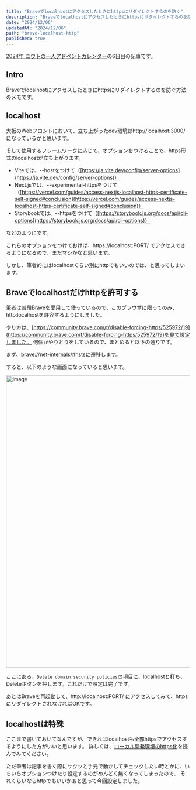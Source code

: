 ```yaml
---
title: "Braveでlocalhostにアクセスしたときにhttpsにリダイレクトするのを防ぐ"
description: "Braveでlocalhostにアクセスしたときにhttpsにリダイレクトするのを防ぐ方法のメモです。"
date: "2024/12/06"
updatedAt: "2024/12/06"
path: "brave-localhost-http"
published: true
---
```


[2024年 ユウトの一人アドベントカレンダー](https://adventar.org/calendars/9980)の6日目の記事です。

## Intro

Braveでlocalhostにアクセスしたときにhttpsにリダイレクトするのを防ぐ方法のメモです。

## localhost

大抵のWebフロントにおいて、立ち上がったdev環境はhttp://localhost:3000/になっているかと思います。

そして使用するフレームワークに応じて、オプションをつけることで、https形式のlocalhostが立ち上がります。

- Viteでは、--hostをつけて（[https://ja.vite.dev/config/server-options](https://ja.vite.dev/config/server-options)）
- Next.jsでは、--experimental-httpsをつけて（[https://vercel.com/guides/access-nextjs-localhost-https-certificate-self-signed#conclusion](https://vercel.com/guides/access-nextjs-localhost-https-certificate-self-signed#conclusion)）
- Storybookでは、--httpsをつけて（[https://storybook.js.org/docs/api/cli-options](https://storybook.js.org/docs/api/cli-options)）

などのようにです。

これらのオプションをつけておけば、https://localhost:PORT/ でアクセスできるようになるので、まだマシかなと思います。

しかし、筆者的にはlocalhostくらい別にhttpでもいいのでは、と思ってしまいます。

## Braveでlocalhostだけhttpを許可する

筆者は普段[Brave](https://brave.com/)を愛用して使っているので、このブラウザに限ってのみ、http:localhostを許容するようにしました。

やり方は、[https://community.brave.com/t/disable-forcing-https/525972/19](https://community.brave.com/t/disable-forcing-https/525972/19)を見て設定しました。
何個かやりとりをしているので、まとめると以下の通りです。

まず、[brave://net-internals/#hsts](brave://net-internals/#hsts)に遷移します。

すると、以下のような画面になっていると思います。

<img width="798" alt="image" src="https://github.com/user-attachments/assets/976af9a2-376b-4bd3-8aa2-7de96898f849" />

ここにある、`Delete domain security policies`の項目に、localhostと打ち、Deleteボタンを押します。これだけで設定は完了です。

あとはBraveを再起動して、http://localhost:PORT/ にアクセスしてみて、httpsにリダイレクトされなければOKです。

## localhostは特殊

ここまで書いておいてなんですが、できればlocalhostも全部httpsでアクセスするようにした方がいいと思います。
詳しくは、[ローカル開発環境のhttps化](https://blog.jxck.io/entries/2020-06-29/https-for-localhost.html)を読んでみてください。

ただ筆者は記事を書く際にサクッと手元で動かしてチェックしたい時とかに、いちいちオプションつけたり設定するのがめんどく無くなってしまったので、
それくらいならhttpでもいいかぁと思って今回設定しました。